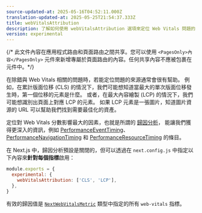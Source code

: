```yaml
---
source-updated-at: 2025-05-16T04:52:11.000Z
translation-updated-at: 2025-05-25T21:54:37.333Z
title: webVitalsAttribution
description: 了解如何使用 webVitalsAttribution 選項來定位 Web Vitals 問題的來源。
version: experimental
---
```


{/* 此文件內容在應用程式路由和頁面路由之間共享。您可以使用 `<PagesOnly>內容</PagesOnly>` 元件來新增專屬於頁面路由的內容。任何共享內容不應被包裹在元件中。*/}

在除錯與 Web Vitals 相關的問題時，若能定位問題的來源通常會很有幫助。
例如，在累計版面位移 (CLS) 的情況下，我們可能想知道當最大的單次版面位移發生時，第一個位移的元素是什麼。
或者，在最大內容繪製 (LCP) 的情況下，我們可能想識別出頁面上對應 LCP 的元素。
如果 LCP 元素是一張圖片，知道圖片資源的 URL 可以幫助我們找到需要最佳化的資產。

定位對 Web Vitals 分數影響最大的因素，也就是所謂的 [歸因分析](https://github.com/GoogleChrome/web-vitals/blob/4ca38ae64b8d1e899028c692f94d4c56acfc996c/README.md#attribution)，
能讓我們獲得更深入的資訊，例如 [PerformanceEventTiming](https://developer.mozilla.org/docs/Web/API/PerformanceEventTiming)、[PerformanceNavigationTiming](https://developer.mozilla.org/docs/Web/API/PerformanceNavigationTiming) 和 [PerformanceResourceTiming](https://developer.mozilla.org/docs/Web/API/PerformanceResourceTiming) 的條目。

在 Next.js 中，歸因分析預設是關閉的，但可以透過在 `next.config.js` 中指定以下內容來**針對每個指標**啟用：

```js filename="next.config.js"
module.exports = {
  experimental: {
    webVitalsAttribution: ['CLS', 'LCP'],
  },
}
```

有效的歸因值是 [`NextWebVitalsMetric`](https://github.com/vercel/next.js/blob/442378d21dd56d6e769863eb8c2cb521a463a2e0/packages/next/shared/lib/utils.ts#L43) 類型中指定的所有 `web-vitals` 指標。